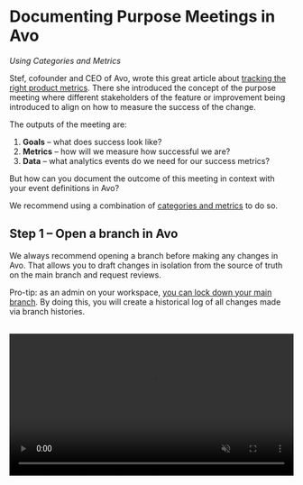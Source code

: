 # Documenting Purpose Meetings in Avo

_Using Categories and Metrics_

Stef, cofounder and CEO of Avo, wrote this great article about [tracking the right product metrics](https://www.avo.app/blog/tracking-the-right-product-metrics). There she introduced the concept of the purpose meeting where different stakeholders of the feature or improvement being introduced to align on how to measure the success of the change.

The outputs of the meeting are:

1. **Goals** – what does success look like?
2. **Metrics** – how will we measure how successful we are?
3. **Data** – what analytics events do we need for our success metrics?

But how can you document the outcome of this meeting in context with your event definitions in Avo?

We recommend using a combination of [categories and metrics](/data-design/organizing-metrics-and-events#a-namecategoriesa-categories) to do so.

## <a name="step-1-open-a-branch"></a> Step 1 – Open a branch in Avo

We always recommend opening a branch before making any changes in Avo. That allows you to draft changes in isolation from the source of truth on the main branch and request reviews.

Pro-tip: as an admin on your workspace, [you can lock down your main branch](https://www.avo.app/blog/product-announcement-built-for-collaboration). By doing this, you will create a historical log of all changes made via branch histories.

<br />
<video
  controls
  loop
  muted
  width="100%"
  autoPlay
  src={'/docs/images/best-practices/day-to-day-workflow/open-branch.mp4'}
  alt="Opening a branch"
/>
_Example: Opening a branch_

## <a name="step-2-find-create-the-relevant-category"></a> Step 2 – Find or create the relevant category

We recommend using categories to organize your metrics and events. Categories normally represent a feature, a set of related features or important user flows.

We recommend picking a single category to document the results from the purpose meeting. The feature or improvement that you are making could of course be related to more than one, so simply pick the one that you feel like is the most relevant one.

<br />
<video
  controls
  loop
  muted
  width="100%"
  autoPlay
  src={
    '/docs/images/best-practices/documenting-purpose-meetings-in-avo/create-category.mp4'
  }
  alt="Creating a category"
/>

_Example: Creating a category_

## <a name="step-3-document-your-goals-and-discussions"></a> Step 3 – Document your goals and discussions

Here you have the flexibility to format your goals and discussions as you like. We like to document important findings such as the topic of the meeting, the problem that the feature or improvement is addressing, and of course the goals.

Here’s an example of what we documented following a purpose meeting about our collaborators feature:

<br />
<center>
  <img
    src={
      '/docs/images/best-practices/documenting-purpose-meetings-in-avo/purpose-meeting-in-category-description.png'
    }
    width="75%"
    alt="Metric example"
  />
</center>

_Example: Goals and discussions in category description field_

## <a name="step-4-add-your-metrics"></a> Step 4 – Add your metrics

Define your metric in the category (you can also add it to other categories if you want!). Currently you can define four types of metrics: funnel, segmentation, proportion and retention. This will help you remember how you intended to structure your metric in your analytics platform later, and for other people to easily do it themselves. We love self-serve analytics culture!

<br />
<center>
  <img
    src={'/docs/images/best-practices/day-to-day-workflow/metric-example.png'}
    width="75%"
    alt="Metric example"
  />
</center>

_Example: Metric definition_

## <a name="step-5-add-your-events"></a> Step 5 – Add your events

Finally you are ready to add your events and structure them the way you need to for your success metrics. You can do this from either the metrics view (to help you understand which properties you need to filter or segment by) or directly in the category view.

And here’s an example of the final result:

<br />
<center>
  <img
    src={'/docs/images/best-practices/day-to-day-workflow/category-example.png'}
    width="75%"
    alt="Purpose meeting example"
  />
</center>

_Example: Purpose meeting outcome_

Thoroughly documenting your Purpose Meeting outcomes and conversations is one critical step in making sure your product and analytics data stands the test of time. Sure, it’s just another step in the pipeline now, but think how much easier it will be to onboard a new team member, or to iterate on analytic choices in the future. Your data quality will thank you!

With Avo you create this single source of truth to future-proof the insights in your product analytics to create reliable data now and tomorrow. [Start using Avo today to create better data practices for tomorrow](https://www.avo.app/onboarding).
